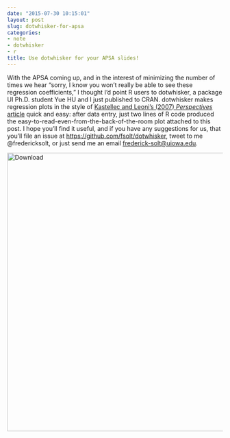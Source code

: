 ```yaml
---
date: "2015-07-30 10:15:01"
layout: post
slug: dotwhisker-for-apsa
categories:
- note
- dotwhisker
- r
title: Use dotwhisker for your APSA slides!
---
```


With the APSA coming up, and in the interest of minimizing the number of times we hear "sorry, I know you won't really be able to see these regression coefficients," I thought I'd point R users to dotwhisker, a package UI Ph.D. student Yue HU and I just published to CRAN. dotwhisker makes regression plots in the style of [Kastellec and Leoni's (2007) _Perspectives_ article](http://dx.doi.org/10.1017/S1537592707072209) quick and easy: after data entry, just two lines of R code produced the easy-to-read-even-from-the-back-of-the-room plot attached to this post. I hope you'll find it useful, and if you have any suggestions for us, that you'll file an issue at <https://github.com/fsolt/dotwhisker>, tweet to me @fredericksolt, or just send me an email <frederick-solt@uiowa.edu>.

<img class="imageStyle" alt="Download" src="/blog/dotwhisker1.jpg" width="650"/>
